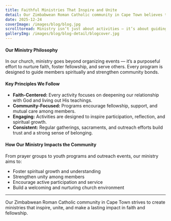 ---
title: Faithful Ministries That Inspire and Unite
detail: Our Zimbabwean Roman Catholic community in Cape Town believes that meaningful ministry strengthens faith, fosters unity, and nurtures spiritual growth.
date: 2025-12-24
coverImage: /images/blog/blog.jpg
scrolltoread: Ministry isn’t just about activities — it’s about guiding, supporting, and connecting members through faith. Discover how our approach builds a vibrant and engaged church community.
galleryImg: /images/blog/blog-detail/blogcover.jpg
---

#### Our Ministry Philosophy

In our church, ministry goes beyond organizing events — it’s a purposeful effort to nurture faith, foster fellowship, and serve others. Every program is designed to guide members spiritually and strengthen community bonds.

#### Key Principles We Follow

- **Faith-Centered:** Every activity focuses on deepening our relationship with God and living out His teachings.  
- **Community-Focused:** Programs encourage fellowship, support, and mutual care among members.  
- **Engaging:** Activities are designed to inspire participation, reflection, and spiritual growth.  
- **Consistent:** Regular gatherings, sacraments, and outreach efforts build trust and a strong sense of belonging.

#### How Our Ministry Impacts the Community

From prayer groups to youth programs and outreach events, our ministry aims to:  
- Foster spiritual growth and understanding  
- Strengthen unity among members  
- Encourage active participation and service  
- Build a welcoming and nurturing church environment

---

Our Zimbabwean Roman Catholic community in Cape Town strives to create ministries that inspire, unite, and make a lasting impact in faith and fellowship.
